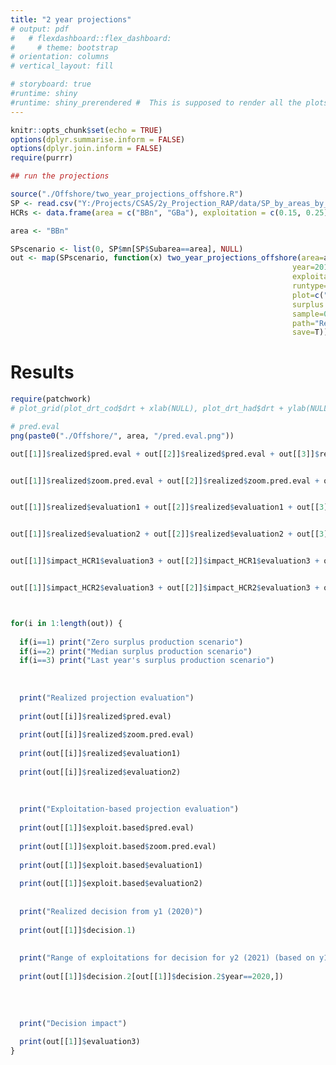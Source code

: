 ```yaml
---
title: "2 year projections"
# output: pdf
#   # flexdashboard::flex_dashboard:
#     # theme: bootstrap
# orientation: columns
# vertical_layout: fill

# storyboard: true
#runtime: shiny
#runtime: shiny_prerendered #  This is supposed to render all the plots right off the bat, so slower first time, but makes moving between pages really quick...
---
```


```r
knitr::opts_chunk$set(echo = TRUE)
options(dplyr.summarise.inform = FALSE)
options(dplyr.join.inform = FALSE)
require(purrr)

```

```r
## run the projections

source("./Offshore/two_year_projections_offshore.R")
SP <- read.csv("Y:/Projects/CSAS/2y_Projection_RAP/data/SP_by_areas_by_DK.csv")
HCRs <- data.frame(area = c("BBn", "GBa"), exploitation = c(0.15, 0.25))

area <- "BBn"

SPscenario <- list(0, SP$mn[SP$Subarea==area], NULL)
out <- map(SPscenario, function(x) two_year_projections_offshore(area=area,
                                                               year=2019, 
                                                               exploitation=HCRs$exploitation[HCRs$area==area], 
                                                               runtype=c("Decision tables and plots"), #"Decision tables only"),
                                                               plot=c("Standard boxplot"), #"Functional boxplot"),
                                                               surplus = x, # if NULL, then it runs the full model, using m, mR, g, gR, etc. For final years, it just repeats them. 
                                                               sample=0.001,
                                                               path="Repo working directory (fast)", 
                                                               save=T))

```


# Results
```r

require(patchwork)
# plot_grid(plot_drt_cod$drt + xlab(NULL), plot_drt_had$drt + ylab(NULL) + xlab(NULL), plot_drt_ytf$drt +ylab(NULL) + xlab(NULL), plot_dt_cod$dt, plot_dt_had$dt + ylab(NULL), plot_dt_ytf$dt + ylab(NULL), ncol=3, align="v")

# pred.eval
png(paste0("./Offshore/", area, "/pred.eval.png"))

out[[1]]$realized$pred.eval + out[[2]]$realized$pred.eval + out[[3]]$realized$pred.eval 


out[[1]]$realized$zoom.pred.eval + out[[2]]$realized$zoom.pred.eval + out[[3]]$realized$zoom.pred.eval


out[[1]]$realized$evaluation1 + out[[2]]$realized$evaluation1 + out[[3]]$realized$evaluation1 


out[[1]]$realized$evaluation2 + out[[2]]$realized$evaluation2 + out[[3]]$realized$evaluation2


out[[1]]$impact_HCR1$evaluation3 + out[[2]]$impact_HCR1$evaluation3 + out[[3]]$impact_HCR1$evaluation3


out[[1]]$impact_HCR2$evaluation3 + out[[2]]$impact_HCR2$evaluation3 + out[[3]]$impact_HCR2$evaluation3



for(i in 1:length(out)) {
  
  if(i==1) print("Zero surplus production scenario")
  if(i==2) print("Median surplus production scenario")
  if(i==3) print("Last year's surplus production scenario")
  
  
  
  print("Realized projection evaluation")
  
  print(out[[i]]$realized$pred.eval)
  
  print(out[[i]]$realized$zoom.pred.eval)
  
  print(out[[i]]$realized$evaluation1)
  
  print(out[[i]]$realized$evaluation2)
  
  
  
  print("Exploitation-based projection evaluation")
  
  print(out[[1]]$exploit.based$pred.eval)
  
  print(out[[1]]$exploit.based$zoom.pred.eval)
  
  print(out[[1]]$exploit.based$evaluation1)
  
  print(out[[1]]$exploit.based$evaluation2)
  
  
  print("Realized decision from y1 (2020)")
  
  print(out[[1]]$decision.1)
  
  
  print("Range of exploitations for decision for y2 (2021) (based on y1 realized removals)")
  
  print(out[[1]]$decision.2[out[[1]]$decision.2$year==2020,])
  
  
  
  
  print("Decision impact")
  
  print(out[[1]]$evaluation3)
}


```


